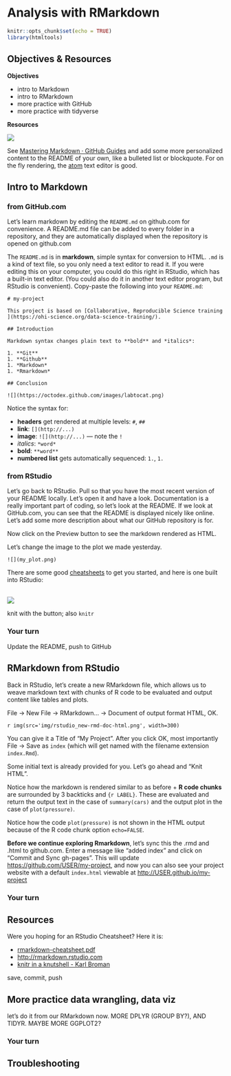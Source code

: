 # Analysis with RMarkdown {#rmarkdown}

```r
knitr::opts_chunk$set(echo = TRUE)
library(htmltools)
```


## Objectives & Resources

**Objectives** 

- intro to Markdown
- intro to RMarkdown
- more practice with GitHub
- more practice with tidyverse

**Resources**

![](img/practicalDev_changingstuff.jpg)

See [Mastering Markdown · GitHub Guides](https://guides.github.com/features/mastering-markdown/) and add some more personalized content to the README of your own, like a bulleted list or blockquote.
For on the fly rendering, the [atom](https://atom.io/) text editor is good.


## Intro to Markdown


### from GitHub.com

Let's learn markdown by editing the `README.md` on github.com for convenience. A README.md file can be added to every folder in a repository, and they are automatically displayed when the repository is opened on github.com  

The `README.md` is in **markdown**, simple syntax for conversion to HTML. `.md` is a kind of text file, so you only need a text editor to read it. If you were editing this on your computer, you could do this right in RStudio, which has a built-in text editor. (You could also do it in another text editor program, but RStudio is convenient). Copy-paste the following into your `README.md`: 
  
```
# my-project

This project is based on [Collaborative, Reproducible Science training ](https://ohi-science.org/data-science-training/).

## Introduction

Markdown syntax changes plain text to **bold** and *italics*:

1. **Git**
1. **Github**
1. *Markdown*
1. *Rmarkdown*

## Conclusion

![](https://octodex.github.com/images/labtocat.png)

```

Notice the syntax for:


- **headers** get rendered at multiple levels: `#`, `##`
- **link**: `[](http://...)`
- **image**: `![](http://...)` — note the `!`
- *italics*: `*word*` 
- **bold**: `**word**`
- **numbered list** gets automatically sequenced: `1.`, `1.`

### from RStudio

Let's go back to RStudio. Pull so that you have the most recent version of your README locally. Let's open it and have a look. Documentation is a really important part of coding, so let's look at the README. If we look at GitHub.com, you can see that the README is displayed nicely like online. Let's add some more description about what our GitHub repository is for. 
    
Now click on the Preview button to see the markdown rendered as HTML.

Let's change the image to the plot we made yesterday. 

`![](my_plot.png)`
    

There are some good [cheatsheets](https://github.com/adam-p/markdown-here/wiki/Markdown-Here-Cheatsheet) to get you started, and here is one built into RStudio:
<br />
<br />

![](img/md_cheatsheet.png)

knit with the button; also `knitr`

### Your turn

Update the README, push to GitHub



## RMarkdown from RStudio

Back in RStudio, let's create a new RMarkdown file, which allows us to weave markdown text with chunks of R code to be evaluated and output content like tables and plots.

File -> New File -> RMarkdown... -> Document of output format HTML, OK.

`r img(src='img/rstudio_new-rmd-doc-html.png', width=300)`

You can give it a Title of "My Project". After you click OK, most importantly File -> Save as `index` (which will get named with the filename extension `index.Rmd`).

Some initial text is already provided for you. Let's go ahead and "Knit HTML".

Notice how the markdown is rendered similar to as before + **R code chunks** are surrounded by 3 backticks and `{r LABEL}`. These are evaluated and return the output text in the case of `summary(cars)` and the output plot in the case of `plot(pressure)`.

Notice how the code `plot(pressure)` is not shown in the HTML output because of the R code chunk option `echo=FALSE`.

**Before we continue exploring Rmarkdown**, let's sync this the .rmd and .html to github.com. Enter a message like "added index" and click on "Commit and Sync gh-pages". This will update <https://github.com/USER/my-project>, and now you can also see your project website with a default `index.html` viewable at <http://USER.github.io/my-project>

### Your turn

## Resources

Were you hoping for an RStudio Cheatsheet? Here it is: 

- [rmarkdown-cheatsheet.pdf](http://www.rstudio.com/wp-content/uploads/2016/03/rmarkdown-cheatsheet-2.0.pdf)
- <http://rmarkdown.rstudio.com>
- [knitr in a knutshell - Karl Broman](http://kbroman.org/knitr_knutshell/)

save, commit, push

## More practice data wrangling, data viz

let's do it from our RMarkdown now.
MORE DPLYR (GROUP BY?), AND TIDYR. MAYBE MORE GGPLOT2?

### Your turn

## Troubleshooting
